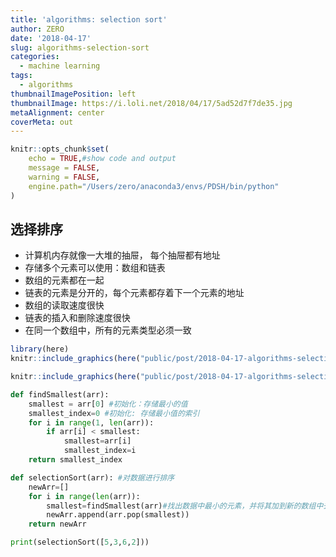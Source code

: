 ```yaml
---
title: 'algorithms: selection sort'
author: ZERO
date: '2018-04-17'
slug: algorithms-selection-sort
categories:
  - machine learning
tags:
  - algorithms
thumbnailImagePosition: left
thumbnailImage: https://i.loli.net/2018/04/17/5ad52d7f7de35.jpg
metaAlignment: center
coverMeta: out
---
```

```r
knitr::opts_chunk$set(
	echo = TRUE,#show code and output
	message = FALSE,
	warning = FALSE,
	engine.path="/Users/zero/anaconda3/envs/PDSH/bin/python"
)
```

## 选择排序
  - 计算机内存就像一大堆的抽屉， 每个抽屉都有地址
  - 存储多个元素可以使用：数组和链表
  - 数组的元素都在一起
  - 链表的元素是分开的，每个元素都存着下一个元素的地址
  - 数组的读取速度很快
  - 链表的插入和删除速度很快
  - 在同一个数组中，所有的元素类型必须一致
```r
library(here)
knitr::include_graphics(here("public/post/2018-04-17-algorithms-selection-sort_files/内存.png"))
```

```r
knitr::include_graphics(here("public/post/2018-04-17-algorithms-selection-sort_files/Screen Shot 2018-04-17 at 07.29.00.png"))
```

```python
def findSmallest(arr):
    smallest = arr[0] #初始化：存储最小的值
    smallest_index=0 #初始化: 存储最小值的索引
    for i in range(1, len(arr)):
        if arr[i] < smallest:
            smallest=arr[i]
            smallest_index=i
    return smallest_index

def selectionSort(arr): #对数据进行排序
    newArr=[]
    for i in range(len(arr)):
        smallest=findSmallest(arr)#找出数据中最小的元素，并将其加到新的数组中去
        newArr.append(arr.pop(smallest))
    return newArr

print(selectionSort([5,3,6,2]))
```

